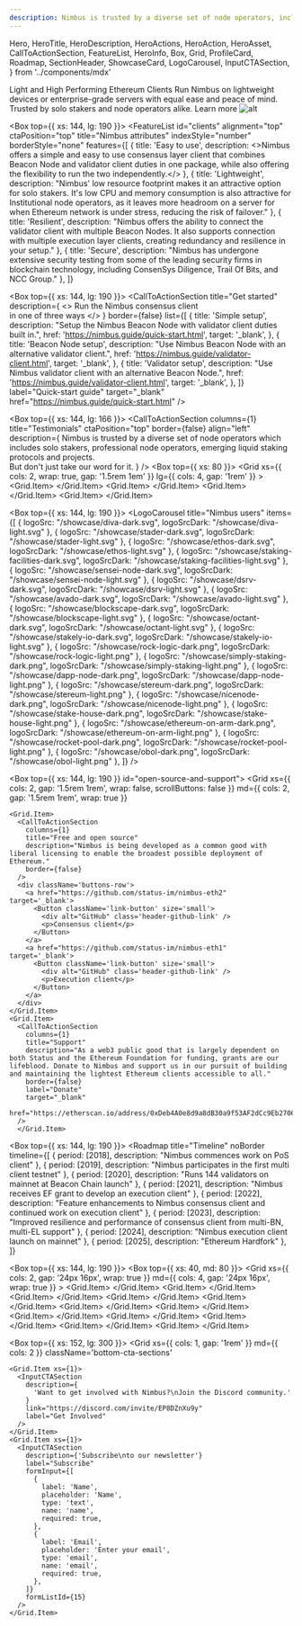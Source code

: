 ```yaml
---
description: Nimbus is trusted by a diverse set of node operators, including solo stakers, professional node operators, emerging liquid staking protocols, and projects.
---
```


  Hero,
  HeroTitle,
  HeroDescription,
  HeroActions,
  HeroAction,
  HeroAsset,
  CallToActionSection,
  FeatureList,
  HeroInfo,
  Box,
  Grid,
  ProfileCard,
  Roadmap,
  SectionHeader,
  ShowcaseCard,
  LogoCarousel,
  InputCTASection,
} from '../components/mdx'


<head>
  <title>Nimbus | Light and High-Performing Ethereum Clients</title>
</head>


<Hero size="large" verticalAlign="center">
  <HeroInfo hideScrollToBottom>
    <HeroTitle uppercase={false}>
      Light and High Performing Ethereum Clients
    </HeroTitle>
    <HeroDescription>
      Run Nimbus on lightweight devices or enterprise-grade servers with equal ease and peace of mind. Trusted by solo stakers and node operators alike.
    </HeroDescription>
    <HeroActions>
      <HeroAction variant="outlined" href="/about">
        Learn more
      </HeroAction>
    </HeroActions>
  </HeroInfo>
  <HeroAsset>
     <img src="/hero/hero-image.webp" alt="alt" />
  </HeroAsset>
</Hero>

<Box>
  <SectionHeader noBorder title="Nimbus clients"></SectionHeader>
  <Box top={{ xs: 64 }}>
    <Grid
      xs={{ cols: 2, wrap: true, gap: '1.5rem 1em' }}
      lg={{ cols: 4, gap: '1rem' }}
    >
      <Grid.Item>
        <ShowcaseCard
          index={1}
          name="Consensus client"
          description="Monitor the Beacon Chain and join the network as a validator to participate in proof of stake consensus."
          borderStyle="none"
          cta={{
            label: 'Read more',
            href: '/about/clients#consensus-client',
            target: '_self',
          }}
        />
      </Grid.Item>
      <Grid.Item>
        <ShowcaseCard
          index={2}
          name="Verified web3 proxy"
          description="Independently verify data received from RPC endpoints and add a layer of protection."
          borderStyle="none"
          cta={{
            label: 'Read more',
            href: '/about/clients#verified-web3-proxy',
            target: '_self',
          }}
        />
      </Grid.Item>
      <Grid.Item>
        <ShowcaseCard
          index={3}
          name="Portal client"
          description="An ultra-light client that enables users to interact with the Ethereum blockchain in a trust-minimised manner."
          borderStyle="none"
          cta={{
            label: 'Read more',
            href: '/about/clients#portal-client',
            target: '_self',
          }}
        />
      </Grid.Item>
      <Grid.Item>
        <ShowcaseCard
          index={4}
          name="Execution client"
          description="A lightweight execution layer client to complement the consensus client - coming soon."
          borderStyle="none"
          cta={{
            label: 'Read more',
            href: '/about/clients#execution-client',
            target: '_self',
          }}
        />
      </Grid.Item>
    </Grid>
  </Box>
</Box>

<Box top={{ xs: 144, lg: 190 }}>
  <FeatureList
    id="clients"
    alignment="top"
    ctaPosition="top"
    title="Nimbus attributes"
    indexStyle="number"
    borderStyle="none"
    features={[
      {
        title: 'Easy to use',
        description: <>Nimbus offers a simple and easy to use consensus layer client that combines Beacon Node and validator client duties in one package, while also offering the flexibility to run the two independently.</>
      },
      {
        title: 'Lightweight',
        description: "Nimbus' low resource footprint makes it an attractive option for solo stakers. It's low CPU and memory consumption is also attractive for Institutional node operators, as it leaves more headroom on a server for when Ethereum network is under stress, reducing the risk of failover."
      },
      {
        title: 'Resilient',
        description: "Nimbus offers the ability to connect the validator client with multiple Beacon Nodes. It also supports connection with multiple execution layer clients, creating redundancy and resilience in your setup."
      },
            {
        title: 'Secure',
        description: "Nimbus has undergone extensive security testing from some of the leading security firms in blockchain technology, including ConsenSys Diligence, Trail Of Bits, and NCC Group."
      },
    ]}
  ></FeatureList>
</Box>


<Box top={{ xs: 144, lg: 190 }}>
  <CallToActionSection
    title="Get started"
    description={
      <>
        Run the Nimbus consensus client <br/>in one of three ways
      </>
    }
    border={false}
    list={[
      {
        title: 'Simple setup',
        description: "Setup the Nimbus Beacon Node with validator client duties built in.",
        href: 'https://nimbus.guide/quick-start.html',
        target: '_blank',
      },
      {
        title: 'Beacon Node setup',
        description: "Use Nimbus Beacon Node with an alternative validator client.",
        href: 'https://nimbus.guide/validator-client.html',
        target: '_blank',
      },
      {
        title: 'Validator setup',
        description: "Use Nimbus validator client with an alternative Beacon Node.",
        href: 'https://nimbus.guide/validator-client.html',
        target: '_blank',
      },
    ]}
    label="Quick-start guide"
    target="_blank"
    href="https://nimbus.guide/quick-start.html"
  />
</Box>


<Box top={{ xs: 144, lg: 166 }}>
  <CallToActionSection
    columns={1}
    title="Testimonials"
    ctaPosition="top"
    border={false}
    align="left"
    description={
      <span>
        Nimbus is trusted by a diverse set of node operators which includes solo stakers, professional node operators, emerging liquid staking protocols and projects. <br/> 
        But don't just take our word for it.
      </span>
    }
  />
  <Box top={{ xs: 80 }}>
    <Grid
      xs={{ cols: 2, wrap: true, gap: '1.5rem 1em' }}
      lg={{ cols: 4, gap: '1rem' }}
    >
      <Grid.Item>
        <ShowcaseCard
          name="ethOS"
          logoSrc="/logo/ethos.svg"
          logoSrcDark="/logo/ethos.svg"
          description="We're thankful that Nimbus is building infrastructure that extends Ethereum, and is additive to a crypto-first mobile OS like ethOS. We know first hand that Nimbus is incredibly easy to work with, and boasts great dev support from the team."
          borderStyle="none"
        />
      </Grid.Item>
      <Grid.Item>
        <ShowcaseCard
          name="DSRV"
          logoSrc="/logo/dsrv.svg"
          logoSrcDark="/logo/dsrv.svg"
          description="DSRV is running Nimbus with close to 2000 validators on the Ethereum mainnet. We found Nimbus consensus client to be both reliable and easy to operate while requiring fewer resources, making it worth recommending to every validator – not just solo stakers."
          borderStyle="none"
        />
      </Grid.Item>
      <Grid.Item>
        <ShowcaseCard
          name="Protolamba"
          logoSrc="/logo/protolamba.svg"
          logoSrcDark="/logo/protolamba.svg"
          description="Processing 60 billion attestation data points of the Ethereum Beacon Chain only took ~45 min. How? Thanks to the amazing work by Nimbus, this uses their era-format to read all beacon-chain data very quickly, in parallel slices, without much lookup cost."
          borderStyle="none"
        />
      </Grid.Item>
      <Grid.Item>
        <ShowcaseCard
          name="Diva Staking"
          ogoSrc="/logo/diva-staking.svg"
          logoSrcDark="/logo/diva-staking.svg"
          description="Happy to collaborate with the great minds from Nimbus to push the boundaries of staking & DVT!"
          borderStyle="none"
        />
      </Grid.Item>
    </Grid>
  </Box>
</Box>

<Box top={{ xs: 144, lg: 190 }}>
  <LogoCarousel
    title="Nimbus users"
    items={[
      {
        logoSrc: "/showcase/diva-dark.svg",
        logoSrcDark: "/showcase/diva-light.svg"
      },
      {
        logoSrc: "/showcase/stader-dark.svg",
        logoSrcDark: "/showcase/stader-light.svg"
      },
      {
        logoSrc: "/showcase/ethos-dark.svg",
        logoSrcDark: "/showcase/ethos-light.svg"
      },
      {
        logoSrc: "/showcase/staking-facilities-dark.svg",
        logoSrcDark: "/showcase/staking-facilities-light.svg"
      },
      {
        logoSrc: "/showcase/sensei-node-dark.svg",
        logoSrcDark: "/showcase/sensei-node-light.svg"
      },
      {
        logoSrc: "/showcase/dsrv-dark.svg",
        logoSrcDark: "/showcase/dsrv-light.svg"
      },
      {
        logoSrc: "/showcase/avado-dark.svg",
        logoSrcDark: "/showcase/avado-light.svg"
      },
      {
        logoSrc: "/showcase/blockscape-dark.svg",
        logoSrcDark: "/showcase/blockscape-light.svg"
      },
      {
        logoSrc: "/showcase/octant-dark.svg",
        logoSrcDark: "/showcase/octant-light.svg"
      },
      {
        logoSrc: "/showcase/stakely-io-dark.svg",
        logoSrcDark: "/showcase/stakely-io-light.svg"
      },
      {
        logoSrc: "/showcase/rock-logic-dark.png",
        logoSrcDark: "/showcase/rock-logic-light.png"
      },
      {
        logoSrc: "/showcase/simply-staking-dark.png",
        logoSrcDark: "/showcase/simply-staking-light.png"
      },
      {
        logoSrc: "/showcase/dapp-node-dark.png",
        logoSrcDark: "/showcase/dapp-node-light.png"
      },
      {
        logoSrc: "/showcase/stereum-dark.png",
        logoSrcDark: "/showcase/stereum-light.png"
      },
      {
        logoSrc: "/showcase/nicenode-dark.png",
        logoSrcDark: "/showcase/nicenode-light.png"
      },
      {
        logoSrc: "/showcase/stake-house-dark.png",
        logoSrcDark: "/showcase/stake-house-light.png"
      },
      {
        logoSrc: "/showcase/ethereum-on-arm-dark.png",
        logoSrcDark: "/showcase/ethereum-on-arm-light.png"
      },
      {
        logoSrc: "/showcase/rocket-pool-dark.png",
        logoSrcDark: "/showcase/rocket-pool-light.png"
      },
      {
        logoSrc: "/showcase/obol-dark.png",
        logoSrcDark: "/showcase/obol-light.png"
      },
    ]}
  />
</Box>

<Box top={{ xs: 144, lg: 190 }} id="open-source-and-support">
  <Grid
    xs={{ cols: 2, gap: '1.5rem 1rem', wrap: false, scrollButtons: false }}
    md={{ cols: 2, gap: '1.5rem 1rem', wrap: true }}
  >
    <Grid.Item>
      <CallToActionSection
        columns={1}
        title="Free and open source"
        description="Nimbus is being developed as a common good with liberal licensing to enable the broadest possible deployment of Ethereum."
        border={false}
      />
      <div className='buttons-row'>
        <a href="https://github.com/status-im/nimbus-eth2" target='_blank'>
          <Button className='link-button' size='small'>
            <div alt="GitHub" class='header-github-link' />
            <p>Consensus client</p>
          </Button>
        </a>
        <a href="https://github.com/status-im/nimbus-eth1" target='_blank'>
          <Button className='link-button' size='small'>
            <div alt="GitHub" class='header-github-link' />
            <p>Execution client</p>
          </Button>
        </a>
      </div>
    </Grid.Item>
    <Grid.Item>
      <CallToActionSection
        columns={1}
        title="Support"
        description="As a web3 public good that is largely dependent on both Status and the Ethereum Foundation for funding, grants are our lifeblood. Donate to Nimbus and support us in our pursuit of building and maintaining the lightest Ethereum clients accessible to all."
        border={false}
        label="Donate"
        target="_blank"
        href="https://etherscan.io/address/0xDeb4A0e8d9a8dB30a9f53AF2dCc9Eb27060c6557"
      />
      </Grid.Item>
  </Grid>
</Box>

<Box top={{ xs: 144, lg: 190 }}>
  <Roadmap
    title="Timeline"
    noBorder
    timeline={[
      {
        period: [2018],
        description: "Nimbus commences work on PoS client"
      },
      {
        period: [2019],
        description: "Nimbus participates in the first multi client testnet"
      },
      {
        period: [2020],
        description: "Runs 144 validators on mainnet at Beacon Chain launch"
      },
      {
        period: [2021],
        description: "Nimbus receives EF grant to develop an execution client"
      },
      {
        period: [2022],
        description: "Feature enhancements to Nimbus consensus client and continued work on execution client"
      },
      {
        period: [2023],
        description: "Improved resilience and performance of consensus client from multi-BN, multi-EL support"
      },
      {
        period: [2024],
        description: "Nimbus execution client launch on mainnet"
      },
      {
        period: [2025],
        description: "Ethereum Hardfork"
      },
    ]}
  >
  </Roadmap>
</Box>


<Box top={{ xs: 144, lg: 190 }}>
  <SectionHeader title="Team" noBorder />
  <Box top={{ xs: 40, md: 80 }}>
    <Grid
      xs={{ cols: 2, gap: '24px 16px', wrap: true }}
      md={{ cols: 4, gap: '24px 16px', wrap: true }}
    >
      <Grid.Item>
        <ProfileCard
          name='Advaita'
          imgSrc="https://avatars.githubusercontent.com/u/30210770?v=4"
          githubUsername='advaita-saha'
          githubLink='https://github.com/advaita-saha'
        />
      </Grid.Item>
      <Grid.Item>
        <ProfileCard
          name='Agnish'
          imgSrc="https://avatars.githubusercontent.com/u/80243668?v=4"
          githubUsername='agnxsh'
          githubLink='https://github.com/agnxsh'
        />
      </Grid.Item>
			<Grid.Item>
        <ProfileCard
          name='Andri'
          githubUsername='jangko'
          githubLink='https://github.com/jangko'
        />
      </Grid.Item>
      <Grid.Item>
        <ProfileCard
          name='Ben'
          imgSrc='https://avatars.githubusercontent.com/u/51288821?v=4'
          githubUsername='web3-developer'
          githubLink='https://github.com/web3-developer'
        />
      </Grid.Item>
      <Grid.Item>
        <ProfileCard
          name='Daniel'
          imgSrc='https://avatars.githubusercontent.com/u/3033919?v=4'
          githubUsername='daniellm'
          githubLink='https://github.com/daniellm'
        />
      </Grid.Item>
      <Grid.Item>
        <ProfileCard
          name='Dustin'
          imgSrc='https://avatars.githubusercontent.com/u/11422416?v=4'
          githubUsername='tersec'
          githubLink='https://github.com/tersec'
        />
      </Grid.Item>
       <Grid.Item>
        <ProfileCard
          name='Etan'
          imgSrc='https://avatars.githubusercontent.com/u/89844309?v=4'
          githubUsername='etan-status'
          githubLink='https://github.com/etan-status'
        />
      </Grid.Item>
      <Grid.Item>
        <ProfileCard
          name='Eugene'
          imgSrc='https://avatars.githubusercontent.com/u/5955411?v=4'
          githubUsername='cheatfate'
          githubLink='https://github.com/cheatfate'
        />
      </Grid.Item>
      <Grid.Item>
        <ProfileCard
          name='Jacek'
          imgSrc='https://avatars.githubusercontent.com/u/1382986?v=4'
          githubUsername='arnetheduck'
          githubLink='https://github.com/arnetheduck'
        />
      </Grid.Item>
      <Grid.Item>
        <ProfileCard
          name='Jordan'
          imgSrc='https://avatars.githubusercontent.com/u/3624993?v=4'
          githubUsername='mjfh'
          githubLink='https://github.com/mjfh'
        />
      </Grid.Item>
      <Grid.Item>
        <ProfileCard
          name='Kaushal'
	      />
      </Grid.Item>
      <Grid.Item>
        <ProfileCard
          name='Kim'
          githubUsername='kdeme'
          githubLink='https://github.com/kdeme'
        />
      </Grid.Item>
    </Grid>
  </Box>
</Box>

<Box top={{ xs: 152, lg: 300 }}>
  <Grid
    xs={{ cols: 1, gap: '1rem' }}
    md={{ cols: 2 }}
    className='bottom-cta-sections'
  >
    <Grid.Item xs={1}>
      <InputCTASection
        description={
          'Want to get involved with Nimbus?\nJoin the Discord community.'
        }
        link="https://discord.com/invite/EP8DZnXu9y"
        label="Get Involved"
      />
    </Grid.Item>
    <Grid.Item xs={1}>
      <InputCTASection
        description={'Subscribe\nto our newsletter'}
        label="Subscribe"
        formInput={[
          {
            label: 'Name',
            placeholder: 'Name',
            type: 'text',
            name: 'name',
            required: true,
          },
          {
            label: 'Email',
            placeholder: 'Enter your email',
            type: 'email',
            name: 'email',
            required: true,
          },
        ]}
        formListId={15}
      />
    </Grid.Item>
  </Grid>
</Box>

